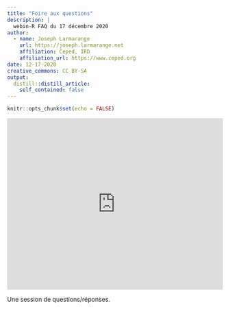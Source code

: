 ```yaml
---
title: "Foire aux questions"
description: |
  webin-R FAQ du 17 décembre 2020
author:
  - name: Joseph Larmarange
    url: https://joseph.larmarange.net
    affiliation: Ceped, IRD
    affiliation_url: https://www.ceped.org
date: 12-17-2020
creative_commons: CC BY-SA
output:
  distill::distill_article:
    self_contained: false
---
```


```r
knitr::opts_chunk$set(echo = FALSE)
```

<iframe width="100%" height="400" src="https://www.youtube.com/embed/rO9XYyaSKoI" frameborder="0" allow="accelerometer; autoplay; clipboard-write; encrypted-media; gyroscope; picture-in-picture" allowfullscreen></iframe>

Une session de questions/réponses.
